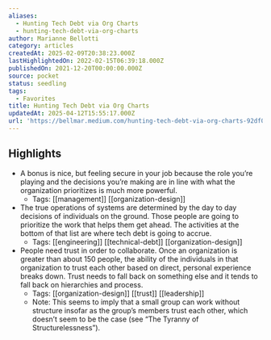 ```yaml
---
aliases:
  - Hunting Tech Debt via Org Charts
  - hunting-tech-debt-via-org-charts
author: Marianne Bellotti
category: articles
createdAt: 2025-02-09T20:38:23.000Z
lastHighlightedOn: 2022-02-15T06:39:18.000Z
publishedOn: 2021-12-20T00:00:00.000Z
source: pocket
status: seedling
tags:
  - Favorites
title: Hunting Tech Debt via Org Charts
updatedAt: 2025-04-12T15:55:17.000Z
url: 'https://bellmar.medium.com/hunting-tech-debt-via-org-charts-92df0b253145'
---
```

## Highlights

- A bonus is nice, but feeling secure in your job because the role you’re playing and the decisions you’re making are in line with what the organization prioritizes is much more powerful.
    - Tags: [[management]] [[organization-design]]
- The true operations of systems are determined by the day to day decisions of individuals on the ground. Those people are going to prioritize the work that helps them get ahead. The activities at the bottom of that list are where tech debt is going to accrue.
    - Tags: [[engineering]] [[technical-debt]] [[organization-design]]
- People need trust in order to collaborate. Once an organization is greater than about 150 people, the ability of the individuals in that organization to trust each other based on direct, personal experience breaks down. Trust needs to fall back on something else and it tends to fall back on hierarchies and process.
    - Tags: [[organization-design]] [[trust]] [[leadership]]
    - Note: This seems to imply that a small group can work without structure insofar as the group’s members trust each other, which doesn’t seem to be the case (see “The Tyranny of Structurelessness”).
